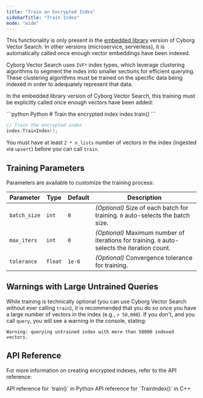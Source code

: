 ```yaml
---
title: "Train an Encrypted Index"
sidebarTitle: "Train Index"
mode: "wide"
---
```


<Note>This functionality is only present in the [embedded library](../get-started/about#deployment-models) version of Cyborg Vector Search.
In other versions (microservice, serverless), it is automatically called once enough vector embeddings have been indexed.</Note>

Cyborg Vector Search uses `IVF*` index types, which leverage clustering algorithms to segment the index into smaller sections for efficient querying. These clustering algorithms must be trained on the specific data being indexed in order to adequately represent that data.

In the embedded library version of Cyborg Vector Search, this training must be explicitly called once enough vectors have been added:

<CodeGroup>
```python Python
# Train the encrypted index
index.train()
```

```cpp C++
// Train the encrypted index
index.TrainIndex();
```
</CodeGroup>

<Tip>You must have at least `2 * n_lists` number of vectors in the index (ingested via `upsert`) before you can call `train`.</Tip>

## Training Parameters

Parameters are available to customize the training process:

| Parameter | Type | Default | Description |
|---------------|--------|---------|-------------------------------------------------------|
| `batch_size` | `int` | `0` | _(Optional)_ Size of each batch for training. `0` auto-selects the batch size. |
| `max_iters` | `int` | `0` | _(Optional)_ Maximum number of iterations for training. `0` auto-selects the iteration count. |
| `tolerance` | `float`| `1e-6` | _(Optional)_ Convergence tolerance for training. |

## Warnings with Large Untrained Queries

While training is technically optional (you can use Cyborg Vector Search without ever calling `train`), it is recommended that you do so once you have a large number of vectors in the index (e.g., `> 50,000`). If you don't, and you call `query`, you will see a warning in the console, stating:

```
Warning: querying untrained index with more than 50000 indexed vectors.
```

## API Reference

For more information on creating encrypted indexes, refer to the API reference:

<CardGroup cols={2}>
    <Card title="Python API Reference" href="../../api-reference/python/encrypted-index/train" icon="python">
        API reference for `train()` in Python
    </Card>
    <Card title="C++ API Reference" href="../../api-reference/cpp/encrypted-index/train" icon="brackets-curly">
        API reference for `TrainIndex()` in C++
    </Card>
</CardGroup>